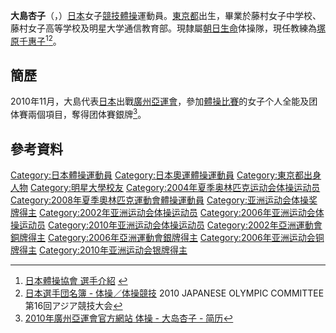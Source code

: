 {{Infobox 體操選手
|gymnastname= 大島杏子
|fullname  = {{lang|ja|大島 杏子}}
|nickname  = 
|country   = {{JPN}}
|formercountry= 
|hometown= 
|birthdate= {{birth_date_and_age|1986|8|5}}
|birthplace= {{JPN}}[[東京都|東京都]]
|deathdate=
|deathplace=
|height= {{height|m=1.50}} 
|discipline= 女子[[競技體操|競技體操]] 
|natlteam=
|club=  
|gym=
|collegeteam=
|headcoach= [[塚原千惠子|塚原千惠子]] 
|assistcoach=
|formercoach=
|choreographer=
| show-medals = yes
|medaltemplates= 
{{MedalCompetition|[[亞洲運動會|亞洲運動會]]}}
{{MedalSilver|[[2010年亞洲運動會|2010年 廣州]]|[[2010年亞洲運動會體操比賽|團體賽]]}}
}}
{{japanese|japanese=大島 杏子|kana=おおしま きょうこ|romaji=Oshima Kyoko}}

'''大島杏子'''（{{lang|ja|'''おおしま きょうこ'''}}，{{bd|1986年|8月5日}}）[[日本|日本]]女子[[競技體操|競技體操]]運動員。[[東京都|東京都]]出生，畢業於藤村女子中学校、藤村女子高等学校及明星大学通信教育部。現隸屬[[朝日生命|朝日生命]]体操隊，現任教練為[[塚原千惠子|塚原千惠子]]<ref>[http://www.jpn-gym.or.jp/artistic/player/natio11w/data/11wdai_shintake.html 日本體操協會 選手介紹] {{Wayback|url=http://www.jpn-gym.or.jp/artistic/player/natio11w/data/11wdai_shintake.html |date=20111016014658 }}{{ja}}</ref><ref>[http://www.joc.or.jp/int_games/asia/2010/pdf/member/09_gymnastics.pdf 日本選手団名簿 - 体操／体操競技] {{Wayback|url=http://www.joc.or.jp/int_games/asia/2010/pdf/member/09_gymnastics.pdf |date=20111018000809 }}2010 JAPANESE OLYMPIC COMMITTEE  第16回アジア競技大会{{ja}}</ref>。

==簡歷==
2010年11月，大島代表[[2010年亚洲运动会日本代表团|日本]]出戰[[廣州|廣州]][[2010年亞洲運動會|亞運會]]，參加[[2010年亞洲運動會體操比賽|體操比賽]]的女子个人全能及团体賽兩個項目，奪得团体賽銀牌<ref name="廣州亞運">[http://www.gz2010.cn/info/CHN_CHN/ZB/ZBB101A_GA@@@@@@@@@@@@@@@CHN_number=231055.html 2010年廣州亞運會官方網站 体操 - 大岛杏子 - 简历]</ref>。

==參考資料==
{{reflist}}

{{Japan-sport-bio-stub}}
{{DEFAULTSORT:Oshima Kyoko}}
[[Category:日本體操運動員|Category:日本體操運動員]]
[[Category:日本奧運體操運動員|Category:日本奧運體操運動員]]
[[Category:東京都出身人物|Category:東京都出身人物]]
[[Category:明星大學校友|Category:明星大學校友]]
[[Category:2004年夏季奥林匹克运动会体操运动员|Category:2004年夏季奥林匹克运动会体操运动员]]
[[Category:2008年夏季奧林匹克運動會體操運動員|Category:2008年夏季奧林匹克運動會體操運動員]]
[[Category:亚洲运动会体操奖牌得主|Category:亚洲运动会体操奖牌得主]]
[[Category:2002年亚洲运动会体操运动员|Category:2002年亚洲运动会体操运动员]]
[[Category:2006年亚洲运动会体操运动员|Category:2006年亚洲运动会体操运动员]]
[[Category:2010年亚洲运动会体操运动员|Category:2010年亚洲运动会体操运动员]]
[[Category:2002年亞洲運動會銅牌得主|Category:2002年亞洲運動會銅牌得主]]
[[Category:2006年亞洲運動會銀牌得主|Category:2006年亞洲運動會銀牌得主]]
[[Category:2006年亚洲运动会铜牌得主|Category:2006年亚洲运动会铜牌得主]]
[[Category:2010年亚洲运动会银牌得主|Category:2010年亚洲运动会银牌得主]]